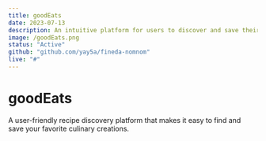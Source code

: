 ```yaml
---
title: goodEats
date: 2023-07-13
description: An intuitive platform for users to discover and save their favorite recipes.
image: /goodEats.png
status: "Active"
github: "github.com/yay5a/fineda-nomnom"
live: "#"
---
```


# goodEats

A user-friendly recipe discovery platform that makes it easy to find and save your favorite culinary creations.
